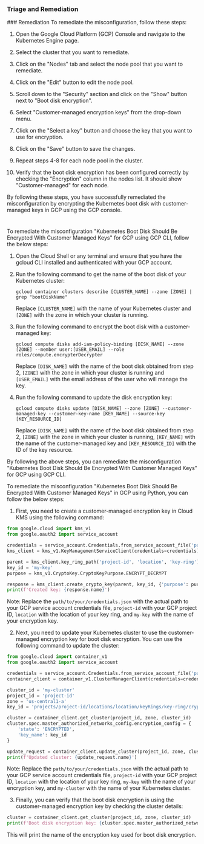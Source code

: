 
### Triage and Remediation
<Tabs>
<Tab title='Remediation'>
### Remediation

<AccordionGroup>
<Accordion title='Using Console' defaultOpen='true'>
To remediate the misconfiguration, follow these steps:

1. Open the Google Cloud Platform (GCP) Console and navigate to the Kubernetes Engine page.

2. Select the cluster that you want to remediate.

3. Click on the "Nodes" tab and select the node pool that you want to remediate.

4. Click on the "Edit" button to edit the node pool.

5. Scroll down to the "Security" section and click on the "Show" button next to "Boot disk encryption".

6. Select "Customer-managed encryption keys" from the drop-down menu.

7. Click on the "Select a key" button and choose the key that you want to use for encryption.

8. Click on the "Save" button to save the changes.

9. Repeat steps 4-8 for each node pool in the cluster.

10. Verify that the boot disk encryption has been configured correctly by checking the "Encryption" column in the nodes list. It should show "Customer-managed" for each node.

By following these steps, you have successfully remediated the misconfiguration by encrypting the Kubernetes boot disk with customer-managed keys in GCP using the GCP console.

#
</Accordion>

<Accordion title='Using CLI'>
To remediate the misconfiguration "Kubernetes Boot Disk Should Be Encrypted With Customer Managed Keys" for GCP using GCP CLI, follow the below steps:

1. Open the Cloud Shell or any terminal and ensure that you have the gcloud CLI installed and authenticated with your GCP account.

2. Run the following command to get the name of the boot disk of your Kubernetes cluster:

   ```
   gcloud container clusters describe [CLUSTER_NAME] --zone [ZONE] | grep "bootDiskName"
   ```

   Replace `[CLUSTER_NAME]` with the name of your Kubernetes cluster and `[ZONE]` with the zone in which your cluster is running.

3. Run the following command to encrypt the boot disk with a customer-managed key:

   ```
   gcloud compute disks add-iam-policy-binding [DISK_NAME] --zone [ZONE] --member user:[USER_EMAIL] --role roles/compute.encrypterDecrypter
   ```

   Replace `[DISK_NAME]` with the name of the boot disk obtained from step 2, `[ZONE]` with the zone in which your cluster is running and `[USER_EMAIL]` with the email address of the user who will manage the key.

4. Run the following command to update the disk encryption key:

   ```
   gcloud compute disks update [DISK_NAME] --zone [ZONE] --customer-managed-key --customer-key-name [KEY_NAME] --source-key [KEY_RESOURCE_ID]
   ```

   Replace `[DISK_NAME]` with the name of the boot disk obtained from step 2, `[ZONE]` with the zone in which your cluster is running, `[KEY_NAME]` with the name of the customer-managed key and `[KEY_RESOURCE_ID]` with the ID of the key resource.

By following the above steps, you can remediate the misconfiguration "Kubernetes Boot Disk Should Be Encrypted With Customer Managed Keys" for GCP using GCP CLI.
</Accordion>

<Accordion title='Using Python'>
To remediate the misconfiguration "Kubernetes Boot Disk Should Be Encrypted With Customer Managed Keys" in GCP using Python, you can follow the below steps:

1. First, you need to create a customer-managed encryption key in Cloud KMS using the following command:

```python
from google.cloud import kms_v1
from google.oauth2 import service_account

credentials = service_account.Credentials.from_service_account_file('path/to/your/credentials.json')
kms_client = kms_v1.KeyManagementServiceClient(credentials=credentials)

parent = kms_client.key_ring_path('project-id', 'location', 'key-ring')
key_id = 'my-key'
purpose = kms_v1.CryptoKey.CryptoKeyPurpose.ENCRYPT_DECRYPT

response = kms_client.create_crypto_key(parent, key_id, {'purpose': purpose})
print(f'Created key: {response.name}')
```

Note: Replace the `path/to/your/credentials.json` with the actual path to your GCP service account credentials file, `project-id` with your GCP project ID, `location` with the location of your key ring, and `my-key` with the name of your encryption key.

2. Next, you need to update your Kubernetes cluster to use the customer-managed encryption key for boot disk encryption. You can use the following command to update the cluster:

```python
from google.cloud import container_v1
from google.oauth2 import service_account

credentials = service_account.Credentials.from_service_account_file('path/to/your/credentials.json')
container_client = container_v1.ClusterManagerClient(credentials=credentials)

cluster_id = 'my-cluster'
project_id = 'project-id'
zone = 'us-central1-a'
key_id = 'projects/project-id/locations/location/keyRings/key-ring/cryptoKeys/my-key'

cluster = container_client.get_cluster(project_id, zone, cluster_id)
cluster.spec.master_authorized_networks_config.encryption_config = {
    'state': 'ENCRYPTED',
    'key_name': key_id
}

update_request = container_client.update_cluster(project_id, zone, cluster_id, cluster)
print(f'Updated cluster: {update_request.name}')
```

Note: Replace the `path/to/your/credentials.json` with the actual path to your GCP service account credentials file, `project-id` with your GCP project ID, `location` with the location of your key ring, `my-key` with the name of your encryption key, and `my-cluster` with the name of your Kubernetes cluster.

3. Finally, you can verify that the boot disk encryption is using the customer-managed encryption key by checking the cluster details:

```python
cluster = container_client.get_cluster(project_id, zone, cluster_id)
print(f'Boot disk encryption key: {cluster.spec.master_authorized_networks_config.encryption_config.key_name}')
```

This will print the name of the encryption key used for boot disk encryption.
</Accordion>

</AccordionGroup>
</Tab>
</Tabs>
